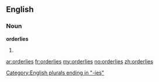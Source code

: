 ==English==

===Noun===
'''orderlies'''

# {{plural of|[[orderly]]}}

[[Category:English plurals ending in "-ies"]]

[[ar:orderlies]]
[[fr:orderlies]]
[[my:orderlies]]
[[no:orderlies]]
[[zh:orderlies]]